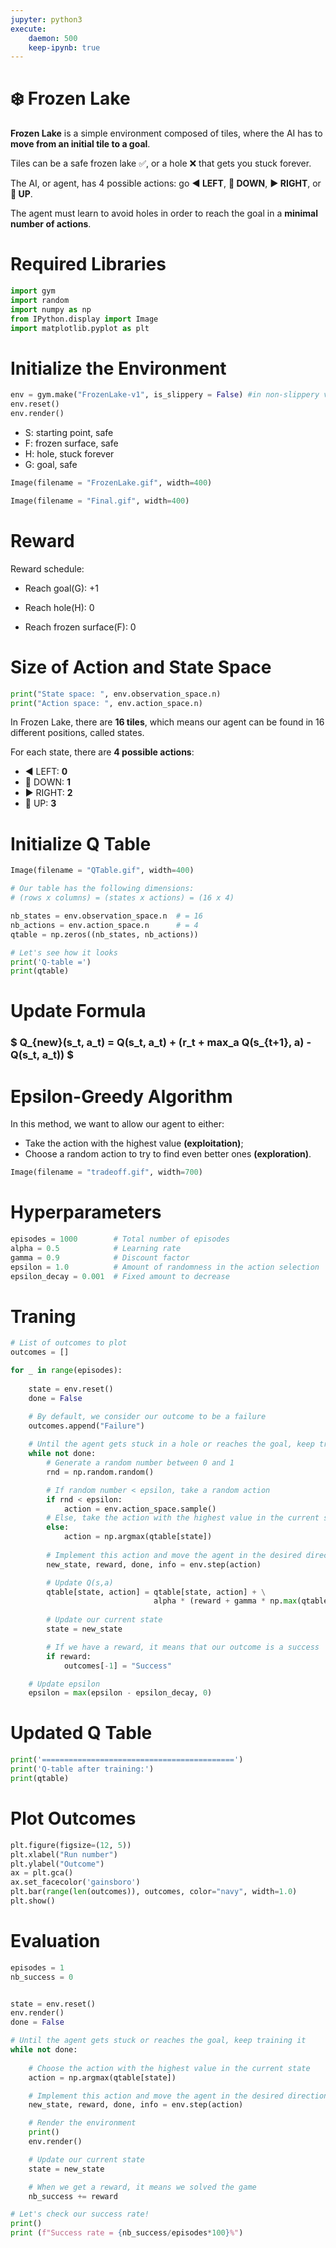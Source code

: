 ```yaml
---
jupyter: python3
execute:
    daemon: 500
    keep-ipynb: true
---
```


# ❄️ Frozen Lake

 **Frozen Lake** is a simple environment composed of tiles, where the AI has to **move from an initial tile to a goal**.

Tiles can be a safe frozen lake ✅, or a hole ❌ that gets you stuck forever. 

The AI, or agent, has 4 possible actions: go **◀️ LEFT**, **🔽 DOWN**, **▶️ RIGHT**, or **🔼 UP**. 

The agent must learn to avoid holes in order to reach the goal in a **minimal number of actions**.

# Required Libraries 

```python
import gym
import random
import numpy as np
from IPython.display import Image
import matplotlib.pyplot as plt
```

# Initialize the Environment

```python
env = gym.make("FrozenLake-v1", is_slippery = False) #in non-slippery version actions cannot be ignored
env.reset()
env.render()
```

* S: starting point, safe
* F: frozen surface, safe
* H: hole, stuck forever
* G: goal, safe

```python
Image(filename = "FrozenLake.gif", width=400)
```

```python
Image(filename = "Final.gif", width=400)
```

# Reward

Reward schedule:

* Reach goal(G): +1

* Reach hole(H): 0

* Reach frozen surface(F): 0

# Size of Action and State Space

```python
print("State space: ", env.observation_space.n)
print("Action space: ", env.action_space.n)
```

In Frozen Lake, there are **16 tiles**, which means our agent can be found in 16 different positions, called states. 

For each state, there are **4 possible actions**: 

* ◀️ LEFT: **0**
* 🔽 DOWN: **1**
* ▶️ RIGHT: **2**
* 🔼 UP: **3**

# Initialize Q Table

```python
Image(filename = "QTable.gif", width=400)
```

```python
# Our table has the following dimensions:
# (rows x columns) = (states x actions) = (16 x 4)

nb_states = env.observation_space.n  # = 16
nb_actions = env.action_space.n      # = 4
qtable = np.zeros((nb_states, nb_actions))

# Let's see how it looks
print('Q-table =')
print(qtable)
```

# Update Formula

### $ Q_{new}(s_t, a_t) = Q(s_t, a_t) + \alpha \times (r_t + \gamma \times max_a Q(s_{t+1}, a) - Q(s_t, a_t)) $

# Epsilon-Greedy Algorithm

In this method, we want to allow our agent to either:

* Take the action with the highest value **(exploitation)**;
* Choose a random action to try to find even better ones **(exploration)**.

```python
Image(filename = "tradeoff.gif", width=700)
```

# Hyperparameters

```python
episodes = 1000        # Total number of episodes
alpha = 0.5            # Learning rate
gamma = 0.9            # Discount factor
epsilon = 1.0          # Amount of randomness in the action selection
epsilon_decay = 0.001  # Fixed amount to decrease
```

# Traning

```python
# List of outcomes to plot
outcomes = []

for _ in range(episodes):
    
    state = env.reset()
    done = False

    # By default, we consider our outcome to be a failure
    outcomes.append("Failure")
    
    # Until the agent gets stuck in a hole or reaches the goal, keep training it
    while not done:
        # Generate a random number between 0 and 1
        rnd = np.random.random()

        # If random number < epsilon, take a random action
        if rnd < epsilon:
            action = env.action_space.sample()
        # Else, take the action with the highest value in the current state
        else:
            action = np.argmax(qtable[state])
             
        # Implement this action and move the agent in the desired direction
        new_state, reward, done, info = env.step(action)

        # Update Q(s,a)
        qtable[state, action] = qtable[state, action] + \
                                alpha * (reward + gamma * np.max(qtable[new_state]) - qtable[state, action])
        
        # Update our current state
        state = new_state

        # If we have a reward, it means that our outcome is a success
        if reward:
            outcomes[-1] = "Success"

    # Update epsilon
    epsilon = max(epsilon - epsilon_decay, 0)
```

# Updated Q Table

```python
print('===========================================')
print('Q-table after training:')
print(qtable)
```

# Plot Outcomes

```python
plt.figure(figsize=(12, 5))
plt.xlabel("Run number")
plt.ylabel("Outcome")
ax = plt.gca()
ax.set_facecolor('gainsboro')
plt.bar(range(len(outcomes)), outcomes, color="navy", width=1.0)
plt.show()
```

# Evaluation 

```python
episodes = 1
nb_success = 0


state = env.reset()
env.render()
done = False

# Until the agent gets stuck or reaches the goal, keep training it
while not done:
    
    # Choose the action with the highest value in the current state
    action = np.argmax(qtable[state])

    # Implement this action and move the agent in the desired direction
    new_state, reward, done, info = env.step(action)

    # Render the environment 
    print()
    env.render()

    # Update our current state
    state = new_state

    # When we get a reward, it means we solved the game
    nb_success += reward

# Let's check our success rate!
print()
print (f"Success rate = {nb_success/episodes*100}%")
```

